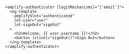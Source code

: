 ```html{1}
<amplify-authenticator [loginMechanisms]="['email']">
  <ng-template
    amplifySlot="authenticated"
    let-user="user"
    let-signOut="signOut"
  >
    <h2>Welcome, {{ user.username }}!</h2>
    <button (click)="signOut()">Sign Out</button>
  </ng-template>
</amplify-authenticator>
```
